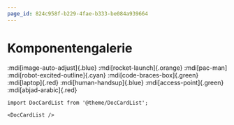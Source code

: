 ```yaml
---
page_id: 824c958f-b229-4fae-b333-be084a939664
---
```


# Komponentengalerie

:mdi[image-auto-adjust]{.blue} :mdi[rocket-launch]{.orange} :mdi[pac-man] :mdi[robot-excited-outline]{.cyan} :mdi[code-braces-box]{.green} :mdi[laptop]{.red} :mdi[human-handsup]{.blue} :mdi[access-point]{.green} :mdi[abjad-arabic]{.red}&#x20;

```mdx-code-block
import DocCardList from '@theme/DocCardList';

<DocCardList />
```